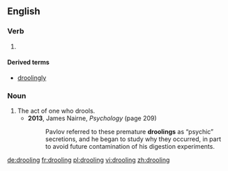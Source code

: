 ==English==

===Verb===
{{head|en|present participle}}

# {{present participle of|drool|lang=en}}

====Derived terms====
* [[droolingly]]

===Noun===
{{en-noun}}

# The act of one who drools.
#* '''2013''', James Nairne, ''Psychology'' (page 209)
#*: Pavlov referred to these premature '''droolings''' as “psychic” secretions, and he began to study why they occurred, in part to avoid future contamination of his digestion experiments.

[[de:drooling]]
[[fr:drooling]]
[[pl:drooling]]
[[vi:drooling]]
[[zh:drooling]]